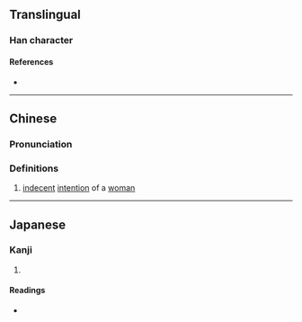{{character info/new}}
==Translingual==

===Han character===
{{Han char|rn=9|rad=人|as=09|sn=11|four=20261|canj=OYTA|ids=⿰亻音}}

====References====
* {{Han ref|kx=0111.090|dkj=00873|dj=0237.080|hdz=10194.090|uh=5063|ud=20579|bh=D460|bd=54368}}

----

==Chinese==
{{zh-forms}}

===Pronunciation===
{{zh-pron
|m=yān
|c=jim1
|mc=
|oc=
|ma=
|cat=n
}}

===Definitions===
{{zh-hanzi}}

# {{lb|zh|idiomatic}} [[indecent]] [[intention]] of a [[woman]]

----

==Japanese==

===Kanji===
{{ja-kanji|grade=|rs=人09}}

# {{rfdef|ja|sort=人09}}

====Readings====
* {{ja-readings|on=[[えん]] (en), [[あん]] (an)|kun=[[きよい]] (kiyoi)}}